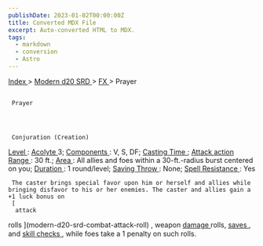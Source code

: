 ```yaml
---
publishDate: 2023-01-02T00:00:00Z
title: Converted MDX File
excerpt: Auto-converted HTML to MDX.
tags:
  - markdown
  - conversion
  - Astro
---
```


[
Index
](-index) >
[
Modern d20 SRD
](modern-d20-srd-index) >
[
FX
](modern-d20-srd-fx-index) > Prayer

##

     Prayer




     Conjuration (Creation)

[
Level
](modern-d20-srd-fx-level)
:
[
Acolyte
](modern-d20-srd-classes-advanced-acolyte)
3;
[
Components
](modern-d20-srd-fx-components)
: V, S, DF;
[
Casting Time
](modern-d20-srd-fx-casting-time)
;
[
Attack action
](modern-d20-srd-combat-attack-actions)
[
Range
](modern-d20-srd-fx-range)
: 30 ft.;
[
Area
](modern-d20-srd-fx-area)
: All allies and foes within a 30-ft.-radius burst centered on you;
[
Duration
](modern-d20-srd-fx-duration)
: 1 round/level;
[
Saving Throw
](modern-d20-srd-basics-saving-throws)
: None;
[
Spell Resistance
](modern-d20-srd-special-abilities-spell-resistance)
: Yes

     The caster brings special favor upon him or herself and allies while bringing disfavor to his or her enemies. The caster and allies gain a +1 luck bonus on
     [
      attack

rolls
](modern-d20-srd-combat-attack-roll)
, weapon
[
damage
](modern-d20-srd-combat-damage)
rolls,
[
saves
](modern-d20-srd-basics-saving-throws)
, and
[
skill
checks
](modern-d20-srd-skills-skill-basics-php#skill-check-index)
, while foes take a 1 penalty on such rolls.
